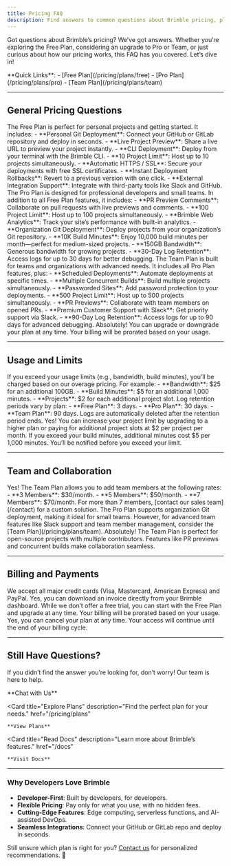 ```yaml
---
title: Pricing FAQ
description: Find answers to common questions about Brimble pricing, plans, and usage. Learn how to choose the right plan for your needs and get the most out of Brimble.
---
```



Got questions about Brimble’s pricing? We’ve got answers. Whether you’re exploring the Free Plan, considering an upgrade to Pro or Team, or just curious about how our pricing works, this FAQ has you covered. Let’s dive in!

<Callout type="info">
  **Quick Links**:
  - [Free Plan](/pricing/plans/free)
  - [Pro Plan](/pricing/plans/pro)
  - [Team Plan](/pricing/plans/team)
</Callout>

---

## General Pricing Questions

<Accordions>
  <Accordion title="What’s included in the Free Plan?" id="free-plan">
    The Free Plan is perfect for personal projects and getting started. It includes:
    - **Personal Git Deployment**: Connect your GitHub or GitLab repository and deploy in seconds.
    - **Live Project Preview**: Share a live URL to preview your project instantly.
    - **CLI Deployment**: Deploy from your terminal with the Brimble CLI.
    - **10 Project Limit**: Host up to 10 projects simultaneously.
    - **Automatic HTTPS / SSL**: Secure your deployments with free SSL certificates.
    - **Instant Deployment Rollbacks**: Revert to a previous version with one click.
    - **External Integration Support**: Integrate with third-party tools like Slack and GitHub.
  </Accordion>

  <Accordion title="How does the Pro Plan differ from the Free Plan?" id="pro-plan">
    The Pro Plan is designed for professional developers and small teams. In addition to all Free Plan features, it includes:
    - **PR Preview Comments**: Collaborate on pull requests with live previews and comments.
    - **100 Project Limit**: Host up to 100 projects simultaneously.
    - **Brimble Web Analytics**: Track your site’s performance with built-in analytics.
    - **Organization Git Deployment**: Deploy projects from your organization’s Git repository.
    - **10K Build Minutes**: Enjoy 10,000 build minutes per month—perfect for medium-sized projects.
    - **150GB Bandwidth**: Generous bandwidth for growing projects.
    - **30-Day Log Retention**: Access logs for up to 30 days for better debugging.
  </Accordion>

  <Accordion title="What makes the Team Plan unique?" id="team-plan">
    The Team Plan is built for teams and organizations with advanced needs. It includes all Pro Plan features, plus:
    - **Scheduled Deployments**: Automate deployments at specific times.
    - **Multiple Concurrent Builds**: Build multiple projects simultaneously.
    - **Passworded Sites**: Add password protection to your deployments.
    - **500 Project Limit**: Host up to 500 projects simultaneously.
    - **PR Previews**: Collaborate with team members on opened PRs.
    - **Premium Customer Support with Slack**: Get priority support via Slack.
    - **90-Day Log Retention**: Access logs for up to 90 days for advanced debugging.
  </Accordion>

  <Accordion title="Can I switch plans later?" id="switch-plans">
    Absolutely! You can upgrade or downgrade your plan at any time. Your billing will be prorated based on your usage.
  </Accordion>
</Accordions>

---

## Usage and Limits

<Accordions>
  <Accordion title="What happens if I exceed my usage limits?" id="usage-limits">
    If you exceed your usage limits (e.g., bandwidth, build minutes), you’ll be charged based on our overage pricing. For example:
    - **Bandwidth**: $25 for an additional 100GB.
    - **Build Minutes**: $5 for an additional 1,000 minutes.
    - **Projects**: $2 for each additional project slot.
  </Accordion>

  <Accordion title="How does log retention work?" id="log-retention">
    Log retention periods vary by plan:
    - **Free Plan**: 3 days.
    - **Pro Plan**: 30 days.
    - **Team Plan**: 90 days.
    Logs are automatically deleted after the retention period ends.
  </Accordion>

  <Accordion title="Can I increase my project limit?" id="project-limit">
    Yes! You can increase your project limit by upgrading to a higher plan or paying for additional project slots at $2 per project per month.
  </Accordion>

  <Accordion title="What happens if I exceed my build minutes?" id="build-minutes">
    If you exceed your build minutes, additional minutes cost $5 per 1,000 minutes. You’ll be notified before you exceed your limit.
  </Accordion>
</Accordions>

---

## Team and Collaboration

<Accordions>
  <Accordion title="Can I add team members to my plan?" id="team-members">
    Yes! The Team Plan allows you to add team members at the following rates:
    - **3 Members**: $30/month.
    - **5 Members**: $50/month.
    - **7 Members**: $70/month.
    For more than 7 members, [contact our sales team](/contact) for a custom solution.
  </Accordion>

  <Accordion title="Does the Pro Plan support team collaboration?" id="pro-team-collab">
    The Pro Plan supports organization Git deployment, making it ideal for small teams. However, for advanced team features like Slack support and team member management, consider the [Team Plan](/pricing/plans/team).
  </Accordion>

  <Accordion title="Can I use the Team Plan for open-source projects?" id="team-open-source">
    Absolutely! The Team Plan is perfect for open-source projects with multiple contributors. Features like PR previews and concurrent builds make collaboration seamless.
  </Accordion>
</Accordions>

---

## Billing and Payments

<Accordions>
  <Accordion title="What payment methods do you accept?" id="payment-methods">
    We accept all major credit cards (Visa, Mastercard, American Express) and PayPal.
  </Accordion>

  <Accordion title="Can I get an invoice for my payment?" id="invoice">
    Yes, you can download an invoice directly from your Brimble dashboard.
  </Accordion>

  <Accordion title="Is there a free trial for paid plans?" id="free-trial">
    While we don’t offer a free trial, you can start with the Free Plan and upgrade at any time. Your billing will be prorated based on your usage.
  </Accordion>

  <Accordion title="Can I cancel my plan at any time?" id="cancel-plan">
    Yes, you can cancel your plan at any time. Your access will continue until the end of your billing cycle.
  </Accordion>
</Accordions>

---

## Still Have Questions?

If you didn’t find the answer you’re looking for, don’t worry! Our team is here to help.

<Cards>
  <Card
    title="Contact Support"
    description="Get help from our support team."
    href="/support"
  >
    **Chat with Us**
  </Card>

  <Card
    title="Explore Plans"
    description="Find the perfect plan for your needs."
    href="/pricing/plans"
  >
    **View Plans**
  </Card>

  <Card
    title="Read Docs"
    description="Learn more about Brimble’s features."
    href="/docs"
  >
    **Visit Docs**
  </Card>
</Cards>

---

### Why Developers Love Brimble

- **Developer-First**: Built by developers, for developers.
- **Flexible Pricing**: Pay only for what you use, with no hidden fees.
- **Cutting-Edge Features**: Edge computing, serverless functions, and AI-assisted DevOps.
- **Seamless Integrations**: Connect your GitHub or GitLab repo and deploy in seconds.

Still unsure which plan is right for you? [Contact us](/contact) for personalized recommendations. 🚀